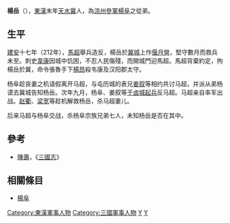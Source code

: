 '''楊岳'''（{{bd|2世纪||3世纪|catIdx=Y}}），[[東漢|東漢]]末年[[天水|天水]][[冀|冀]]人，為[[涼州|涼州]][[參軍|參軍]][[楊阜|楊阜]]之從弟。

==生平==
[[建安_(东汉)|建安]]十七年（212年），[[馬超|馬超]]舉兵造反，楊岳於[[冀城|冀城]]上作[[偃月營|偃月營]]，堅守數月而救兵未至。刺史[[韋康|韋康]]因城中饥困，不忍人民傷殘，而開城門迎馬超。馬超背棄約定，拘楊岳於冀，命令張魯手下[[楊昂|楊昂]]殺韦康及汉阳郡太守。

杨阜趁丧妻之机请假离开马超，与屯历城的表兄[[姜叙|姜叙]]等相约共讨马超，并派从弟杨谟去冀城告知杨岳。次年九月，杨阜、姜叙等[[卤城之战|于卤城起兵]]反马超。马超亲自率军出战。[[赵衢|赵衢]]、[[梁宽|梁宽]]等趁机解救杨岳，杀马超妻儿。

后来马超与杨阜交战，杀杨阜宗族兄弟七人，未知杨岳是否在其中。

==參考==
*[[陳壽|陳壽]]，《[[三國志|三國志]]》

==相關條目==
*[[楊阜|楊阜]]

{{軍事人物小作品}}

{{DEFAULTSORT:Y}}
[[Category:東漢軍事人物|Category:東漢軍事人物]]
[[Category:三國軍事人物|Category:三國軍事人物]]
[[Category:楊姓|Y]]
[[Category:天水杨氏|Y]]